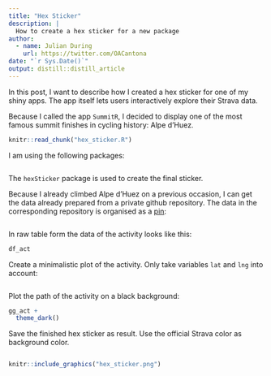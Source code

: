 ```yaml
---
title: "Hex Sticker"
description: |
  How to create a hex sticker for a new package
author:
  - name: Julian During
    url: https://twitter.com/OACantona
date: "`r Sys.Date()`"
output: distill::distill_article
---
```


In this post,
I want to describe how I created a hex sticker for one of my shiny apps.
The app itself lets users interactively explore their Strava data.

Because I called the app `SummitR`, I decided to display one of the most famous
summit finishes in cycling history: Alpe d'Huez.

```r
knitr::read_chunk("hex_sticker.R")
```

I am using the following packages:

```r
```

The `hexSticker` package is used to create the final sticker.

Because I already climbed Alpe d'Huez on a previous occasion, I can get the data
already prepared from a private github repository. The data in the corresponding
repository is organised as a [pin](https://github.com/rstudio/pins):

```r
```

In raw table form the data of the activity looks like this:

```r
df_act 
```

Create a minimalistic plot of the activity. Only take variables `lat` and `lng`
into account:

```r
```

Plot the path of the activity on a black background:

```r
gg_act +
  theme_dark()
```

Save the finished hex sticker as result. Use the official Strava color as
background color.

```r
```

```r
knitr::include_graphics("hex_sticker.png")
```

